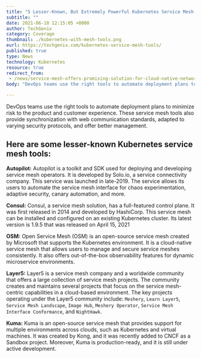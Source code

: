 ```yaml
---
title: "5 Lesser-Known, But Extremely Powerful Kubernetes Service Mesh Tools"
subtitle: ""
date: 2021-06-18 12:15:05 +0000
author: TechGenix
category: Coverage
thumbnail: ./kubernetes-with-mesh-tools.png
eurl: https://techgenix.com/kubernetes-service-mesh-tools/
published: true
type: News
technology: Kubernetes
resource: true
redirect_from:
 - /news/service-mesh-offers-promising-solution-for-cloud-native-networking/
body: "DevOps teams use the right tools to automate deployment plans to minimize risk to the product and customer experience. These service mesh tools also provide synchronization with web communication standards, adapted to varying security protocols, and offer better management."

---
```



<NewsWrapper>

<div>
DevOps teams use the right tools to automate deployment plans to minimize risk to the product and customer experience. These service mesh tools also provide synchronization with web communication standards, adapted to varying security protocols, and offer better management.

## Here are some lesser-known Kubernetes service mesh tools:

**Autopilot:** Autopilot is a toolkit and SDK used for deploying and developing service mesh operators. It is developed by Solo.io, a service connectivity company. This service was launched in late-2019. The service allows its users to automate the service mesh interface for chaos experimentation, adaptive security, canary automation, and more.

**Consul:** Consul, a service mesh solution, has a full-featured control plane. It was first released in 2014 and developed by HashiCorp. This service mesh can be installed and configured on an existing Kubernetes cluster. Its latest version is 1.9.5 that was released on April 15, 2021

**OSM:** Open Service Mesh (OSM) is an open-source service mesh created by Microsoft that supports the Kubernetes environment. It is a cloud-native service mesh that allows users to manage and secure service meshes consistently. It also offers out-of-the-box observability features for dynamic microservice environments.

**Layer5:** Layer5 is a service mesh company and a worldwide community that offers a large collection of service mesh projects. The community creates and maintains several projects that focus on the service mesh-centric capabilities in a cloud-based environment.
The key projects operating under the Layer5 community include: `Meshery`, `Learn Layer5`, `Service Mesh Landscape`, `Image Hub`, `Meshery Operator`, `Service Mesh Interface Conformance`, and `NightHawk`.

**Kuma:** Kuma is an open-source service mesh that provides support for multiple environments across clouds, such as Kubernetes and virtual machines. It was created by Kong, and it was recently added to CNCF as a Sandbox project. Moreover, Kuma is production-ready, and it is still under active development.

</div>

</NewsWrapper>
